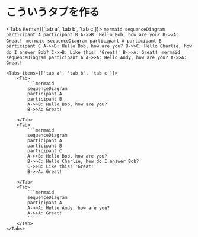 # こういうタブを作る


<Tabs items={['tab a', 'tab b', 'tab c']}>
    <Tab>
        ```mermaid
        sequenceDiagram
        participant A
        participant B
        A->>B: Hello Bob, how are you?
        B->>A: Great!
        ```
    </Tab>
    <Tab>
        ```mermaid
        sequenceDiagram
        participant A
        participant B
        participant C
        A->>B: Hello Bob, how are you?
        B->>C: Hello Charlie, how do I answer Bob?
        C->>B: Like this! 'Great!'
        B->>A: Great!
        ```
    </Tab>
    <Tab>
        ```mermaid
        sequenceDiagram
        participant A
        A->>A: Hello Andy, how are you?
        A->>A: Great!
        ```
    </Tab>
</Tabs>

~~~mdx
<Tabs items={['tab a', 'tab b', 'tab c']}>
    <Tab>
        ```mermaid
        sequenceDiagram
        participant A
        participant B
        A->>B: Hello Bob, how are you?
        B->>A: Great!
        ```
    </Tab>
    <Tab>
        ```mermaid
        sequenceDiagram
        participant A
        participant B
        participant C
        A->>B: Hello Bob, how are you?
        B->>C: Hello Charlie, how do I answer Bob?
        C->>B: Like this! 'Great!'
        B->>A: Great!
        ```
    </Tab>
    <Tab>
        ```mermaid
        sequenceDiagram
        participant A
        A->>A: Hello Andy, how are you?
        A->>A: Great!
        ```
    </Tab>
</Tabs>

~~~
